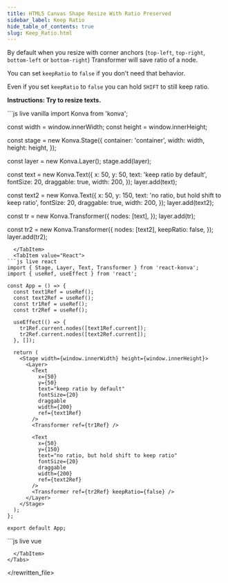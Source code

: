 ---
title: HTML5 Canvas Shape Resize With Ratio Preserved
sidebar_label: Keep Ratio
hide_table_of_contents: true
slug: Keep_Ratio.html
---

By default when you resize with corner anchors (`top-left`, `top-right`, `bottom-left` or `bottom-right`) Transformer will save ratio of a node.

You can set `keepRatio` to `false` if you don't need that behavior.

Even if you set `keepRatio` to `false` you can hold `SHIFT` to still keep ratio.

**Instructions: Try to resize texts.**


<Tabs>
  <TabItem value="Vanilla" default>
```js live vanilla
import Konva from 'konva';

const width = window.innerWidth;
const height = window.innerHeight;

const stage = new Konva.Stage({
container: 'container',
width: width,
height: height,
});

const layer = new Konva.Layer();
stage.add(layer);

const text = new Konva.Text({
x: 50,
y: 50,
text: 'keep ratio by default',
fontSize: 20,
draggable: true,
width: 200,
});
layer.add(text);

const text2 = new Konva.Text({
x: 50,
y: 150,
text: 'no ratio, but hold shift to keep ratio',
fontSize: 20,
draggable: true,
width: 200,
});
layer.add(text2);

const tr = new Konva.Transformer({
nodes: [text],
});
layer.add(tr);

const tr2 = new Konva.Transformer({
nodes: [text2],
keepRatio: false,
});
layer.add(tr2);

````
  </TabItem>
  <TabItem value="React">
```js live react
import { Stage, Layer, Text, Transformer } from 'react-konva';
import { useRef, useEffect } from 'react';

const App = () => {
  const text1Ref = useRef();
  const text2Ref = useRef();
  const tr1Ref = useRef();
  const tr2Ref = useRef();

  useEffect(() => {
    tr1Ref.current.nodes([text1Ref.current]);
    tr2Ref.current.nodes([text2Ref.current]);
  }, []);

  return (
    <Stage width={window.innerWidth} height={window.innerHeight}>
      <Layer>
        <Text
          x={50}
          y={50}
          text="keep ratio by default"
          fontSize={20}
          draggable
          width={200}
          ref={text1Ref}
        />
        <Transformer ref={tr1Ref} />

        <Text
          x={50}
          y={150}
          text="no ratio, but hold shift to keep ratio"
          fontSize={20}
          draggable
          width={200}
          ref={text2Ref}
        />
        <Transformer ref={tr2Ref} keepRatio={false} />
      </Layer>
    </Stage>
  );
};

export default App;
````

  </TabItem>
  <TabItem value="Vue">
```js live vue
<template>
  <v-stage :config="stageSize">
    <v-layer>
      <v-text :config="text1Config" ref="text1Ref" />
      <v-transformer :config="tr1Config" ref="tr1Ref" />
      
      <v-text :config="text2Config" ref="text2Ref" />
      <v-transformer :config="tr2Config" ref="tr2Ref" />
    </v-layer>
  </v-stage>
</template>

<script setup>
import { ref, onMounted } from 'vue';

const stageSize = {
  width: window.innerWidth,
  height: window.innerHeight
};

const text1Config = {
  x: 50,
  y: 50,
  text: 'keep ratio by default',
  fontSize: 20,
  draggable: true,
  width: 200
};

const text2Config = {
  x: 50,
  y: 150,
  text: 'no ratio, but hold shift to keep ratio',
  fontSize: 20,
  draggable: true,
  width: 200
};

const tr1Config = {};
const tr2Config = {
  keepRatio: false
};

const text1Ref = ref(null);
const text2Ref = ref(null);
const tr1Ref = ref(null);
const tr2Ref = ref(null);

onMounted(() => {
  tr1Ref.value.getNode().nodes([text1Ref.value.getNode()]);
  tr2Ref.value.getNode().nodes([text2Ref.value.getNode()]);
});
</script>

```
  </TabItem>
</Tabs>
```

</rewritten_file>
